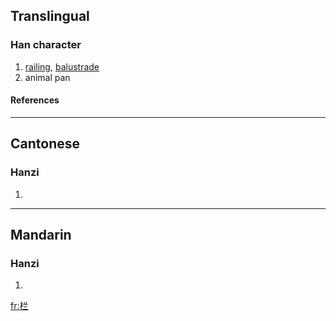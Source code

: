{{see|欄}}

==Translingual==
===Han character===
{{Han char|rn=75|rad=木|as=05|sn=9|four=|canj=木廿一一 (DTMM)}}
# [[railing]], [[balustrade]]
# animal pan
====References====
{{Han ref|kx=0521.121|hdz=21188.040|uh=680F|ud=26639}}

----
==Cantonese==
===Hanzi===
{{yue-hanzi|jyut=|y=laan4}}
# {{defn|Cantonese}}

----
==Mandarin==
===Hanzi===
{{cmn-hanzi|tra=欄|pin=[[lán]] ([[lan2]]), [[liàn]] ([[lian4]])|wg=lan<sup>2</sup>, lien<sup>4</sup>}}
# {{defn|Mandarin}}

[[fr:栏]]